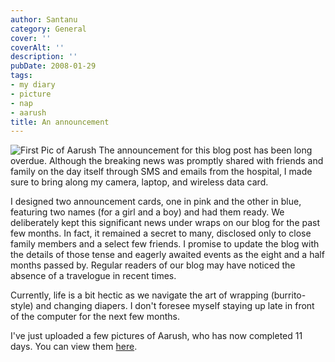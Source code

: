 ```yaml
---
author: Santanu
category: General
cover: ''
coverAlt: ''
description: ''
pubDate: 2008-01-29
tags:
- my diary
- picture
- nap
- aarush
title: An announcement
---
```



<Image src={pic1} alt="First Pic of Aarush"/>
The announcement for this blog post has been long overdue. Although the breaking news was promptly shared with friends and family on the day itself through SMS and emails from the hospital, I made sure to bring along my camera, laptop, and wireless data card.

I designed two announcement cards, one in pink and the other in blue, featuring two names (for a girl and a boy) and had them ready. We deliberately kept this significant news under wraps on our blog for the past few months. In fact, it remained a secret to many, disclosed only to close family members and a select few friends. I promise to update the blog with the details of those tense and eagerly awaited events as the eight and a half months passed by. Regular readers of our blog may have noticed the absence of a travelogue in recent times.

Currently, life is a bit hectic as we navigate the art of wrapping (burrito-style) and changing diapers. I don't foresee myself staying up late in front of the computer for the next few months.

I've just uploaded a few pictures of Aarush, who has now completed 11 days. You can view them [here](http://aarush.santm.com/gallery3/).